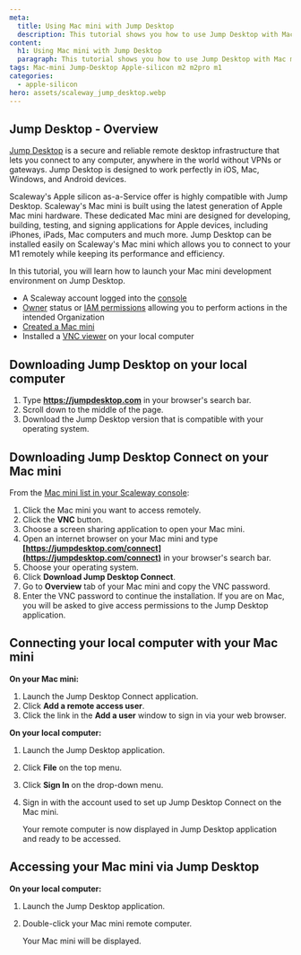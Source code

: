 ```yaml
---
meta:
  title: Using Mac mini with Jump Desktop
  description: This tutorial shows you how to use Jump Desktop with Mac mini
content:
  h1: Using Mac mini with Jump Desktop
  paragraph: This tutorial shows you how to use Jump Desktop with Mac mini
tags: Mac-mini Jump-Desktop Apple-silicon m2 m2pro m1
categories:
  - apple-silicon
hero: assets/scaleway_jump_desktop.webp
---
```


## Jump Desktop - Overview

[Jump Desktop](https://jumpdesktop.com) is a secure and reliable remote desktop infrastructure that lets you connect to any computer, anywhere in the world without VPNs or gateways. Jump Desktop is designed to work perfectly in iOS, Mac, Windows, and Android devices.

Scaleway's Apple silicon as-a-Service offer is highly compatible with Jump Desktop. Scaleway's Mac mini is built using the latest generation of Apple Mac mini hardware. These dedicated Mac mini are designed for developing, building, testing, and signing applications for Apple devices, including iPhones, iPads, Mac computers and much more. Jump Desktop can be installed easily on Scaleway's Mac mini which allows you to connect to your M1 remotely while keeping its performance and efficiency.

In this tutorial, you will learn how to launch your Mac mini development environment on Jump Desktop.

<Macro id="requirements" />

- A Scaleway account logged into the [console](https://console.scaleway.com)
- [Owner](/identity-and-access-management/iam/concepts/#owner) status or [IAM permissions](/identity-and-access-management/iam/concepts/#permission) allowing you to perform actions in the intended Organization
- [Created a Mac mini](/bare-metal/apple-silicon/how-to/create-mac-mini/)
- Installed a [VNC viewer](https://www.tightvnc.com/) on your local computer

## Downloading Jump Desktop on your local computer 

1. Type **https://jumpdesktop.com** in your browser's search bar. 
2. Scroll down to the middle of the page.
    <Lightbox src="scaleway-middle-of-the-page.webp" alt="os to choose jump dekstop" />
3. Download the Jump Desktop version that is compatible with your operating system.

## Downloading Jump Desktop Connect on your Mac mini

From the [Mac mini list in your Scaleway console](https://console.scaleway.com/asaas/servers):

1. Click the Mac mini you want to access remotely.
2. Click the **VNC** button.
    <Lightbox src="scaleway-vnc-access.webp" alt="vnc button to access mac mini" />
3. Choose a screen sharing application to open your Mac mini.
4. Open an internet browser on your Mac mini and type **[https://jumpdesktop.com/connect](https://jumpdesktop.com/connect)** in your browser's search bar.
5. Choose your operating system.
    <Lightbox src="scaleway-jump-desktop-connect.webp" alt="download jump desktop connect" />
6. Click **Download Jump Desktop Connect**.
7. Go to **Overview** tab of your Mac mini and copy the VNC password.
8. Enter the VNC password to continue the installation.
    <Message type="note">
      If you are on Mac, you will be asked to give access permissions to the Jump Desktop application.
    </Message>

## Connecting your local computer with your Mac mini

**On your Mac mini:**

1. Launch the Jump Desktop Connect application.
2. Click **Add a remote access user**.
    <Lightbox src="scaleway-add-remote-access-user.webp" alt="add remote access user " />
3. Click the link in the **Add a user** window to sign in via your web browser.

**On your local computer:**

1. Launch the Jump Desktop application. 
2. Click **File** on the top menu. 
3. Click **Sign In** on the drop-down menu.
4. Sign in with the account used to set up Jump Desktop Connect on the Mac mini. 
    <Lightbox src="scaleway-jump-desktop-remote.webp" alt="jump dekstop remote" />

    <Message type="note">
    Your remote computer is now displayed in Jump Desktop application and ready to be accessed.

    </Message>

## Accessing your Mac mini via Jump Desktop

**On your local computer:**

1. Launch the Jump Desktop application.
2. Double-click your Mac mini remote computer.

    Your Mac mini will be displayed.

<Lightbox src="scaleway-mac-mini-m1.webp" alt="Mac mini page" />